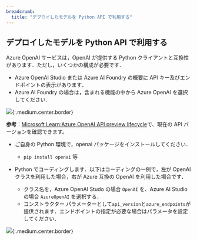 ```yaml
---
breadcrumb:
  title: "デプロイしたモデルを Python API で利用する"
---
```


## デプロイしたモデルを Python API で利用する

Azure OpenAI サービスは，OpenAI が提供する Python クライアントと互換性があります．ただし，いくつかの構成が必要です．

- Azure OpenAI Studio または Azure AI Foundry の概要に API キー及びエンドポイントの表示があります．
- Azure AI Foundry の場合は，含まれる機能の中から Azure OpenAI を選択してください．

![](img/01_aistudiopython1.png){:.medium.center.border}

**参考**：[Microsoft Learn:Azure OpenAI API preview lifecycle](https://learn.microsoft.com/en-us/azure/ai-services/openai/api-version-deprecation)で、現在の API バージョンを確認できます。

- ご自身の Python 環境で，openai パッケージをインストールしてください．
  - ``pip install openai`` 等

- Python でコーディングします．以下はコーディングの一例で，左が OpenAI クラスを利用した場合，右が Azure 互換の OpenAI を利用した場合です．
  - クラス名を，Azure OpenAI Studo の場合 `OpenAI` を、Azure AI Studio の場合 `AzureOpenAI` を選択する．
  - コンストラクター パラメーターとして`api_version`と`azure_endpoints`が提供されます．エンドポイントの指定が必要な場合はパラメータを設定してください．

![](img/03_aistudiopython3.png){:.medium.center.border}
